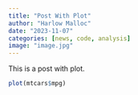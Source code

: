 ```yaml
---
title: "Post With Plot"
author: "Harlow Malloc"
date: "2023-11-07"
categories: [news, code, analysis]
image: "image.jpg"
---
```


This is a post with plot.

```r
plot(mtcars$mpg)
```
